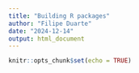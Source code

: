 ```yaml
---
title: "Building R packages"
author: "Filipe Duarte"
date: "2024-12-14"
output: html_document
---
```


```r
knitr::opts_chunk$set(echo = TRUE)
```


```r





```

